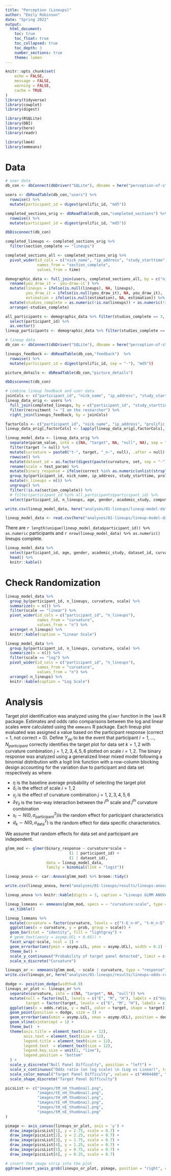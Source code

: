 ```yaml
---
title: "Perception (Lineups)"
author: "Emily Robinson"
date: "Spring 2022"
output: 
  html_document:
    toc: true
    toc_float: true
    toc_collapsed: true
    toc_depth: 3
    number_sections: true
    theme: lumen
---
```


```r
knitr::opts_chunk$set(
	echo = FALSE,
	message = FALSE,
	warning = FALSE,
	cache = TRUE
)
library(tidyverse)
library(cowplot)
library(digest)

library(RSQLite)
library(DBI)
library(here)
library(readr)

library(lme4)
library(emmeans)
```

# Data

```r

# user data
db_con <- dbConnect(dbDriver("SQLite"), dbname = here("perception-of-statistical-graphics/databases/00_demographics_db.db"))

users <- dbReadTable(db_con,"users") %>%
  rowwise() %>%
  mutate(participant_id = digest(prolific_id, "md5"))

completed_sections_orig <- dbReadTable(db_con,"completed_sections") %>%
  rowwise() %>%
  mutate(participant_id = digest(prolific_id, "md5"))

dbDisconnect(db_con)

completed_lineups <- completed_sections_orig %>%
  filter(section_complete == "lineups")

completed_sections_all <- completed_sections_orig %>%
  pivot_wider(id_cols = c("nick_name", "ip_address", "study_starttime"),
              names_from = "section_complete",
              values_from = time)

demographic_data <- full_join(users, completed_sections_all, by = c("nick_name", "ip_address", "study_starttime"))  %>%
  rename(you_draw_it = `you-draw-it`) %>%
  mutate(lineups = ifelse(is.null(lineups), NA, lineups),
         you_draw_it = ifelse(is.null(you_draw_it), NA, you_draw_it),
         estimation = ifelse(is.null(estimation), NA, estimation)) %>%
  mutate(studies_complete = as.numeric(!is.na(lineups)) + as.numeric(!is.na(you_draw_it)) + as.numeric(!is.na(estimation))) %>%
  arrange(-studies_complete)

all_participants <- demographic_data %>% filter(studies_complete == 3, recruitment != "I am the researcher") %>%
  select(participant_id) %>%
  as.vector()
lineup_participants <- demographic_data %>% filter(studies_complete == 1, recruitment != "I am the researcher")

# lineup data
db_con <- dbConnect(dbDriver("SQLite"), dbname = here("perception-of-statistical-graphics/databases/01_lineups_db.db"))

lineups_feedback <- dbReadTable(db_con,"feedback")  %>%
  rowwise() %>%
  mutate(participant_id = digest(prolific_id, sep = "-"), "md5"))

picture_details <- dbReadTable(db_con,"picture_details")

dbDisconnect(db_con)

# combine lineup feedback and user data
joinCols <- c("participant_id", "nick_name", "ip_address", "study_starttime", "prolific_id")
lineup_data_orig <- users %>%
  full_join(completed_lineups, by = c("participant_id", "study_starttime", "nick_name", "ip_address", "prolific_id")) %>%
  filter(recruitment != "I am the researcher") %>%
  right_join(lineups_feedback, by = joinCols)

factorCols <- c("participant_id", "nick_name", "ip_address", "prolific_id", "age", "gender", "academic_study", "computer_mouse", "recruitment", "pic_id", "param_value", "set", "test_param", "conf_level")
lineup_data_orig[,factorCols] <- lapply(lineup_data_orig[,factorCols], factor)

lineup_model_data <- lineup_data_orig %>%
  separate(param_value, into = c(NA, "target", NA, "null", NA), sep = "-") %>%
  filter(target != null) %>%
  mutate(curvature = paste0("t-", target, "_n-", null), .after = null) %>%
  rowwise() %>%
  mutate(dataset_id = as.factor(digest(paste(curvature, set, sep = "-"), "md5")), .after = set) %>%
  rename(scale = test_param) %>%
  mutate(binary_response = ifelse(correct %in% as.numeric(unlist(strsplit(response_no, split = ","))), 1, 0), .after = response_no) %>%
  group_by(participant_id, nick_name, ip_address, study_starttime, prolific_id) %>%
  mutate(n_lineups = n()) %>%
  ungroup() %>%
  filter(!is.na(section_complete)) %>%
  # filter(participant_id %in% all_participants$participant_id) %>%
  select(participant_id, n_lineups, age, gender, academic_study, computer_mouse, recruitment, dataset_id, set, curvature, target, null, scale, correct, response_no, binary_response, conf_level, choice_reason)

write.csv(lineup_model_data, here("analyses/01-lineups/lineup-model-data.csv"), row.names = F, na = "")
```

```r
lineup_model_data <- read.csv(here("analyses/01-lineups/lineup-model-data.csv"))
```

There are `r length(unique(lineup_model_data$participant_id)) %>% as.numeric` participants and `r nrow(lineup_model_data) %>% as.numeric()` lineups complete.

```r
lineup_model_data %>%
  select(participant_id, age, gender, academic_study, dataset_id, curvature, scale, correct, response_no, binary_response, conf_level) %>%
  head() %>%
  knitr::kable()
```

# Check Randomization

```r
lineup_model_data %>%
  group_by(participant_id, n_lineups, curvature, scale) %>%
  summarize(n = n()) %>%
  filter(scale == "linear") %>%
  pivot_wider(id_cols = c("participant_id", "n_lineups"),
              names_from = "curvature",
              values_from = "n") %>%
  arrange(-n_lineups) %>%
  knitr::kable(caption = "Linear Scale")

lineup_model_data %>%
  group_by(participant_id, n_lineups, curvature, scale) %>%
  summarize(n = n()) %>%
  filter(scale == "log") %>%
  pivot_wider(id_cols = c("participant_id", "n_lineups"),
              names_from = "curvature",
              values_from = "n") %>%
  arrange(-n_lineups) %>%
  knitr::kable(caption = "Log Scale")
```

# Analysis

Target plot identification was analyzed using the `glmer` function in the `lme4` R package. 
Estimates and odds ratio comparisons between the log and linear scales were calculated using the `emmeans` R package.
Each lineup plot evaluated was assigned a value based on the participant response (correct = 1, not correct = 0).
Define $Y_{ijkl}$ to be the event that participant $l = 1,...,N_{participant}$ correctly identifies the target plot for data set $k = 1,2$ with curvature combination $j = 1,2,3,4,5,6$ plotted on scale $i = 1,2$.
The binary response was analyzed using a generalized linear mixed model following a binomial distribution with a logit link function with a row-column blocking design accounting for the variation due to participant and data set respectively as 
\begin{equation}
\text{logit }P(Y_{ijk}) = \eta + \delta_i + \gamma_j + \delta \gamma_{ij} + s_l + d_k
\end{equation}
\noindent where

+ $\eta$ is the baseline average probability of selecting the target plot
+ $\delta_i$ is the effect of scale $i = 1,2$
+ $\gamma_j$ is the effect of curvature combination $j = 1,2,3,4,5,6$
+ $\delta\gamma_{ij}$ is the two-way interaction between the $i^{th}$ scale and $j^{th}$ curvature combination
+ $s_l \sim N(0,\sigma^2_\text{participant})$is the random effect for participant characteristics
+ $d_k \sim N(0,\sigma^2_{\text{data}})$ is the random effect for data specific characteristics. 

\noindent We assume that random effects for data set and participant are independent.

```r
glmm_mod <- glmer(binary_response ~ curvature*scale + 
                            (1 | participant_id) +
                            (1 | dataset_id),
                  data = lineup_model_data,
                  family = binomial(link = "logit"))

lineup_anova <- car::Anova(glmm_mod) %>% broom::tidy()

write.csv(lineup_anova, here("analyses/01-lineups/results/lineups-anova.csv"), row.names = F, na =)

lineup_anova %>% knitr::kable(digits = 3, caption = "Lineups GLMM ANOVA")
```

```r
lineup_lsmeans <- emmeans(glmm_mod, specs = ~ "curvature:scale", type = "response") %>%
  as_tibble()

lineup_lsmeans %>%
  mutate(curvature = factor(curvature, levels = c("t-E_n-H", "t-H_n-E", "t-E_n-M", "t-M_n-E", "t-M_n-H", "t-H_n-M"))) %>%
  ggplot(aes(x = curvature, y = prob, group = scale)) +
  geom_bar(stat = "identity", fill = "lightgray") +
  # geom_text(aes(y = asymp.UCL + 0.05)) +
  facet_wrap(~scale, ncol = 1) +
  geom_errorbar(aes(ymin = asymp.LCL, ymax = asymp.UCL), width = 0.1) +
  theme_bw() +
  scale_y_continuous("Probability of target panel detected", limit = c(-0.05,1.1), breaks = seq(0,1,0.2)) +
  scale_x_discrete("Curvature")
```


```r
lineups_or <- emmeans(glmm_mod, ~ scale | curvature, type = "response") %>% pairs(reverse = T, infer = c(T,T)) %>% as_tibble()
write.csv(lineups_or, here("analyses/01-lineups/results/lineups-odds-ratios.csv"), row.names = F, na =)

dodge <- position_dodge(width=0.9)
lineups_or_plot <- lineups_or %>%
  separate(curvature, into = c(NA, "target", NA, "null")) %>%
  mutate(null = factor(null, levels = c("E", "M", "H"), labels = c("High Curvature", "Medium Curvature", "Low Curvature")),
         target = factor(target, levels = c("E", "M", "H"), labels = c("High Curvature", "Medium Curvature", "Low Curvature"))) %>%
  ggplot(aes(x = odds.ratio, y = null, color = target, shape = target)) + 
  geom_point(position = dodge, size = 3) + 
  geom_errorbar(aes(xmin = asymp.LCL, xmax = asymp.UCL), position = dodge, width = .1) +
  geom_vline(xintercept = 1) +
  theme_bw()  +
  theme(axis.title = element_text(size = 12),
        axis.text = element_text(size = 12),
        legend.title = element_text(size = 12),
        legend.text  = element_text(size = 12),
        legend.key.size = unit(1, "line"),
        legend.position = "bottom"
  ) +
  scale_y_discrete("Null Panel Difficulty", position = "left") +
  scale_x_continuous("Odds ratio (on log scale) \n (Log vs Linear)", trans = "log10", labels = scales::comma) + 
  scale_color_manual("Target Panel Difficulty", values = c("#004400", "#116611", "#55aa55")) + 
  scale_shape_discrete("Target Panel Difficulty")

picsList <- c("images/tM_nH_thumbnail.png", 
              "images/tE_nH_thumbnail.png", 
              "images/tH_nM_thumbnail.png", 
              "images/tE_nM_thumbnail.png", 
              "images/tH_nE_thumbnail.png", 
              "images/tM_nE_thumbnail.png"
)

pimage <- axis_canvas(lineups_or_plot, axis = 'y') + 
  draw_image(picsList[1], y = 2.75, scale = 0.7) +
  draw_image(picsList[2], y = 2.25, scale = 0.7) +
  draw_image(picsList[3], y = 1.75, scale = 0.7) +
  draw_image(picsList[4], y = 1.25, scale = 0.7) +
  draw_image(picsList[5], y = 0.75, scale = 0.7) +
  draw_image(picsList[6], y = 0.25, scale = 0.7)

# insert the image strip into the plot
ggdraw(insert_yaxis_grob(lineups_or_plot, pimage, position = "right", clip = "on"))
```



